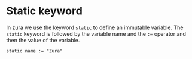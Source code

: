 # Static keyword 
In zura we use the keyword `static` to define an immutable variable. The `static` keyword is followed by the variable name and the `:=` operator and then the value of the variable. 

```zura
static name := "Zura"
```

